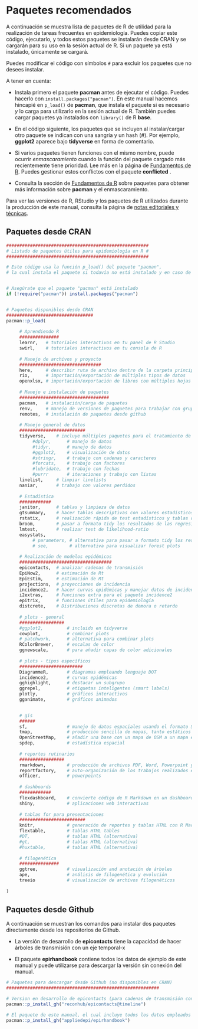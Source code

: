 # Paquetes recomendados {#suggested-packages-1}

A continuación se muestra lista de paquetes de R de utilidad para la realización de tareas frecuentes en epidemiología. Puedes copiar este código, ejecutarlo, y todos estos paquetes se instalarán desde CRAN y se cargarán para su uso en la sesión actual de R. Si un paquete ya está instalado, únicamente se cargará.

Puedes modificar el código con símbolos `#` para excluir los paquetes que no desees instalar.

A tener en cuenta:

* Instala primero el paquete **pacman** antes de ejecutar el código. Puedes hacerlo con `install.packages("pacman")`. En este manual hacemos hincapié en `p_load()` de **pacman**, que instala el paquete si es necesario *y* lo carga para utilizarlo en la sesión actual de R. También puedes cargar paquetes ya instalados con `library()` de R **base**.

* En el código siguiente, los paquetes que se incluyen al instalar/cargar otro paquete se indican con una sangría y un hash (#). Por ejemplo, **ggplot2** aparece bajo **tidyverse** en forma de comentario.

* Si varios paquetes tienen funciones con el mismo nombre, puede ocurrir *enmascaramiento* cuando la función del paquete cargado más recientemente tiene prioridad. Lee más en la página de [Fundamentos de R](#r-basics). Puedes gestionar estos conflictos con el paquete **conflicted** .

* Consulta la sección de [Fundamentos de R](#r-basics) sobre paquetes para obtener más información sobre **pacman** y el enmascaramiento.

Para ver las versiones de R, RStudio y los paquetes de R utilizados durante la producción de este manual, consulta la página de [notas editoriales y técnicas](#editorial-and_technical-notes).

## Paquetes desde CRAN

```r

######################################################
# Listado de paquetes útiles para epidemiología en R #
######################################################

# Este código usa la función p_load() del paquete "pacman", 
# la cual instala el paquete si todavía no está instalado y en caso de no ser necesaria la instalación, procede a cargar el paquete. 


# Asegúrate que el paquete "pacman" está instalado
if (!require("pacman")) install.packages("pacman")


# Paquetes disponibles desde CRAN
#################################
pacman::p_load(
     
     # Aprendiendo R
     ###############
     learnr,   # tutoriales interactivos en tu panel de R Studio
     swirl,    # tutoriales interactivos en tu consola de R
        
     # Manejo de archivos y proyecto 
     ###############################
     here,     # describir ruta de archivo dentro de la carpeta principal del proyecto
     rio,      # importación/exportación de múltiples tipos de datos
     openxlsx, # importación/exportación de libros con múltiples hojas de excel
     
     # Manejo e instalación de paquetes
     ##################################
     pacman,   # instalación/carga de paquetes
     renv,     # manejo de versiones de paquetes para trabajar con grupos colaborativos.
     remotes,  # instalación de paquetes desde github
     
     # Manejo general de datos
     #########################
     tidyverse,    # incluye múltiples paquetes para el tratamiento de datos en formato tidy y presentación de los mismos.
          #dplyr,      # manejo de datos
          #tidyr,      # manejo de datos
          #ggplot2,    # visualización de datos
          #stringr,    # trabajo con cadenas y caracteres
          #forcats,    # trabajo con factores
          #lubridate,  # trabajo con fechas
          #purrr       # iteraciones y trabajo con listas
     linelist,     # limpiar linelists
     naniar,       # trabajo con valores perdidos
     
     # Estadística  
     ############
     janitor,      # tablas y limpieza de datos
     gtsummary,    # hacer tablas descriptivas con valores estadísticos
     rstatix,      # realización rápida de test estadísticos y tablas descriptivas
     broom,        # pasar a formato tidy los resultados de las regresiones
     lmtest,       # realizar test de likelihood-ratio
     easystats,
          # parameters, # alternativa para pasar a formato tidy los resultados de las regresiones 
          # see,        # alternativa para visualizar forest plots 
     
     # Realización de modelos epidémicos
     ###################################
     epicontacts,  # analizar cadenas de transmisión
     EpiNow2,      # estimación de Rt 
     EpiEstim,     # estimación de Rt
     projections,  # proyecciones de incidencia
     incidence2,   # hacer curvas epidémicas y manejar datos de incidencia
     i2extras,     # Funciones extra para el paquete incidence2 
     epitrix,      # funciones útiles para epidemiología
     distcrete,    # Distribuciones discretas de demora o retardo
     
     # plots - general
     #################
     #ggplot2,         # incluido en tidyverse
     cowplot,          # combinar plots  
     # patchwork,      # alternativa para combinar plots    
     RColorBrewer,     # escalas de color
     ggnewscale,       # para añadir capas de color adicionales
     
     # plots - tipos específicos
     ########################
     DiagrammeR,       # diagramas empleando lenguaje DOT
     incidence2,       # curvas epidémicas
     gghighlight,      # destacar un subgrupo
     ggrepel,          # etiquetas inteligentes (smart labels)
     plotly,           # gráficos interactivos
     gganimate,        # gráficos animados

     
     # gis
     ######
     sf,               # manejo de datos espaciales usando el formato Simple Features
     tmap,             # producción sencilla de mapas, tanto estáticos como interactivos
     OpenStreetMap,    # añadir una base con un mapa de OSM a un mapa en ggplot
     spdep,            # estadística espacial
     
     # reportes rutinarios
     #################
     rmarkdown,        # producción de archivos PDF, Word, Powerpoint y HTML
     reportfactory,    # auto-organización de los trabajos realizados en R Markdown 
     officer,          # powerpoints
     
     # dashboards
     ############
     flexdashboard,    # convierte código de R Markdown en un dashboard
     shiny,            # aplicaciones web interactivas
     
     # tablas for para presentaciones
     #########################
     knitr,            # generación de reportes y tablas HTML con R Markdown 
     flextable,        # tablas HTML tables
     #DT,              # tablas HTML (alternativa)
     #gt,              # tablas HTML (alternativa)
     #huxtable,        # tablas HTML (alternativa) 
     
     # filogenética
     ###############
     ggtree,           # visualización and anotación de árboles
     ape,              # análisis de filogenética y evolución
     treeio            # visualización de archivos filogenéticos
 
)

```

## Paquetes desde Github

A continuación se muestran los comandos para instalar dos paquetes directamente desde los repositorios de Github.

* La versión de desarrollo de **epicontacts** tiene la capacidad de hacer árboles de transmisión con un eje temporal-x

* El paquete **epirhandbook** contiene todos los datos de ejemplo de este manual y puede utilizarse para descargar la versión sin conexión del manual.

```r
# Paquetes para descargar desde Github (no disponibles en CRAN)
##########################################################

# Version en desarrollo de epicontacts (para cadenas de transmisión con eje temporal en el eje x)
pacman::p_install_gh("reconhub/epicontacts@timeline")

# El paquete de este manual, el cual incluye todos los datos empleados en los ejemplos 
pacman::p_install_gh("appliedepi/epirhandbook")



```
